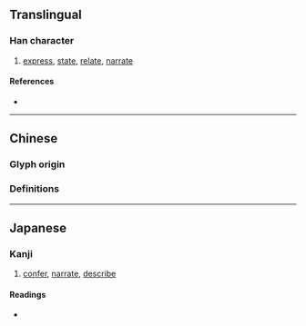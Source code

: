 {{character info/new}}
{{also|敘|敍}}
==Translingual==
{{ja-forms|叙|叙|[[敘]]}}

===Han character===
{{Han char|rn=29|rad=又|as=07|sn=9|four=|canj=ODE|ids=⿰余又}}

# [[express]], [[state]], [[relate]], [[narrate]]

====References====
* {{Han ref|kx=0166.090|dkj=03163|dj=0378.030|hdz=10397.150|uh=53D9|ud=21465}}

----

==Chinese==

===Glyph origin===
{{Han etym}}
{{Han compound|余|又|c1=p|c2=s|t2=hand|ls=psc}}
===Definitions===
{{zh-see|敘}}

----

==Japanese==
{{ja-kanji forms|叙|敍}}

===Kanji===
{{ja-kanji|grade=c|rs=又07|style=s|kyu=敍}}

# [[confer]], [[narrate]], [[describe]]

====Readings====
* {{ja-readings|goon=[[じょ]] (jo)|kanon=[[しょ]] (sho) {{non-joyo-reading}}|kun=[[ついでる]] (tsuideru), [[ついで]] (tsuide), [[のべる]] (noberu)}}